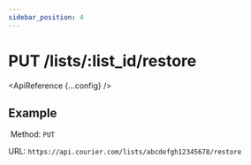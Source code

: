 ```yaml
---
sidebar_position: 4
---
```



# PUT /lists/:list_id/restore

<ApiReference {...config} />

## Example
​
Method: `PUT`

URL: `https://api.courier.com/lists/abcdefgh12345678/restore`
